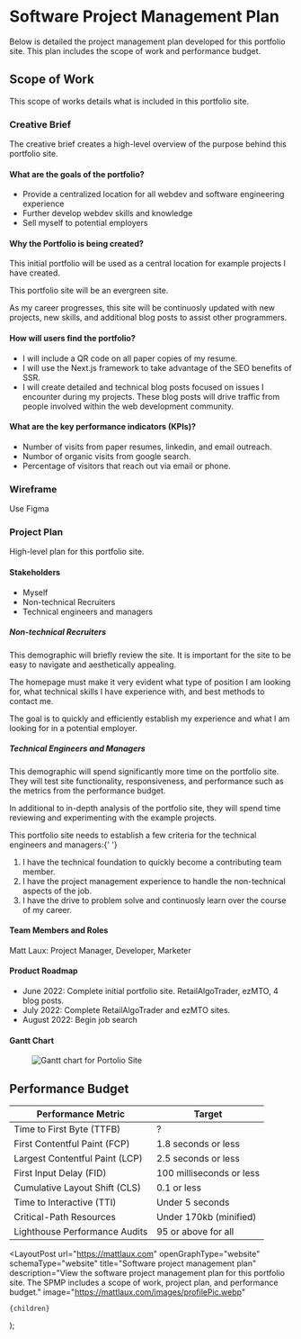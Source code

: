
<div>
  <JumpTopButton />
  <h1>Software Project Management Plan</h1>
  <p>
    Below is detailed the project management plan developed for this portfolio
    site. This plan includes the scope of work and performance budget.
  </p>
  <h2>Scope of Work</h2>
  <p>This scope of works details what is included in this portfolio site.</p>
  <h3>Creative Brief</h3>
  <p>
    The creative brief creates a high-level overview of the purpose behind this
    portfolio site.
  </p>
  <h4>What are the goals of the portfolio?</h4>
  <ul>
    <li>
      Provide a centralized location for all webdev and software engineering
      experience
    </li>
    <li>Further develop webdev skills and knowledge</li>
    <li>Sell myself to potential employers</li>
  </ul>
  <h4>Why the Portfolio is being created?</h4>
  <p>
    This initial portfolio will be used as a central location for example
    projects I have created.
  </p>
  <p>This portfolio site will be an evergreen site.</p>
  <p>
    As my career progresses, this site will be continuosly updated with new
    projects, new skills, and additional blog posts to assist other programmers.
  </p>
  <h4>How will users find the portfolio?</h4>
  <ul>
    <li>I will include a QR code on all paper copies of my resume.</li>
    <li>
      I will use the Next.js framework to take advantage of the SEO benefits of
      SSR.
    </li>
    <li>
      I will create detailed and technical blog posts focused on issues I
      encounter during my projects. These blog posts will drive traffic from
      people involved within the web development community.
    </li>
  </ul>
  <h4>What are the key performance indicators (KPIs)?</h4>
  <ul>
    <li>Number of visits from paper resumes, linkedin, and email outreach.</li>
    <li>Numbor of organic visits from google search.</li>
    <li>Percentage of visitors that reach out via email or phone.</li>
  </ul>
  <h3>Wireframe</h3>
  <p>Use Figma</p>
  <h3>Project Plan</h3>
  <p>High-level plan for this portfolio site.</p>
  <h4>Stakeholders</h4>
  <ul>
    <li>Myself</li>
    <li>Non-technical Recruiters</li>
    <li>Technical engineers and managers</li>
  </ul>
  <h5>Non-technical Recruiters</h5>
  <p>
    This demographic will briefly review the site. It is important for the site
    to be easy to navigate and aesthetically appealing.
  </p>
  <p>
    The homepage must make it very evident what type of position I am looking
    for, what technical skills I have experience with, and best methods to
    contact me.
  </p>
  <p>
    The goal is to quickly and efficiently establish my experience and what I am
    looking for in a potential employer.
  </p>
  <h5>Technical Engineers and Managers</h5>
  <p>
    This demographic will spend significantly more time on the portfolio site.
    They will test site functionality, responsiveness, and performance such as
    the metrics from the performance budget.
  </p>
  <p>
    In additional to in-depth analysis of the portfolio site, they will spend
    time reviewing and experimenting with the example projects.
  </p>
  <p>
    This portfolio site needs to establish a few criteria for the technical
    engineers and managers:{' '}
  </p>
  <ol>
    <li>
      I have the technical foundation to quickly become a contributing team
      member.
    </li>
    <li>
      I have the project management experience to handle the non-technical
      aspects of the job.
    </li>
    <li>
      I have the drive to problem solve and continuosly learn over the course of
      my career.
    </li>
  </ol>
  <h4>Team Members and Roles</h4>
  <p>Matt Laux: Project Manager, Developer, Marketer</p>
  <h4>Product Roadmap</h4>
  <ul>
    <li>
      June 2022: Complete initial portfolio site. RetailAlgoTrader, ezMTO, 4
      blog posts.
    </li>
    <li>July 2022: Complete RetailAlgoTrader and ezMTO sites.</li>
    <li>August 2022: Begin job search</li>
  </ul>
  <h4>Gantt Chart</h4>
  <figure>
    <Image
      src="/images/ganttChart.webp"
      height={318}
      width={675}
      alt="Gantt chart for Portolio Site"
    />
  </figure>
  <h2>Performance Budget</h2>

  <div className='postTable'>
  
| Performance Metric             | Target                   |
| ------------------------------ | ------------------------ |
| Time to First Byte (TTFB)      | ?                        |
| First Contentful Paint (FCP)   | 1.8 seconds or less      |
| Largest Contentful Paint (LCP) | 2.5 seconds or less      |
| First Input Delay (FID)        | 100 milliseconds or less |
| Cumulative Layout Shift (CLS)  | 0.1 or less              |
| Time to Interactive (TTI)      | Under 5 seconds          |
| Critical-Path Resources        | Under 170kb (minified)   |
| Lighthouse Performance Audits  | 95 or above for all      |

  </div>
</div>

  <LayoutPost
    url="https://mattlaux.com"
    openGraphType="website"
    schemaType="website"
    title="Software project management plan"
    description="View the software project management plan for this portfolio site. The SPMP includes a scope of work, project plan, and performance budget."
    image="https://mattlaux.com/images/profilePic.webp"
  >
    {children}
  </LayoutPost>
);
